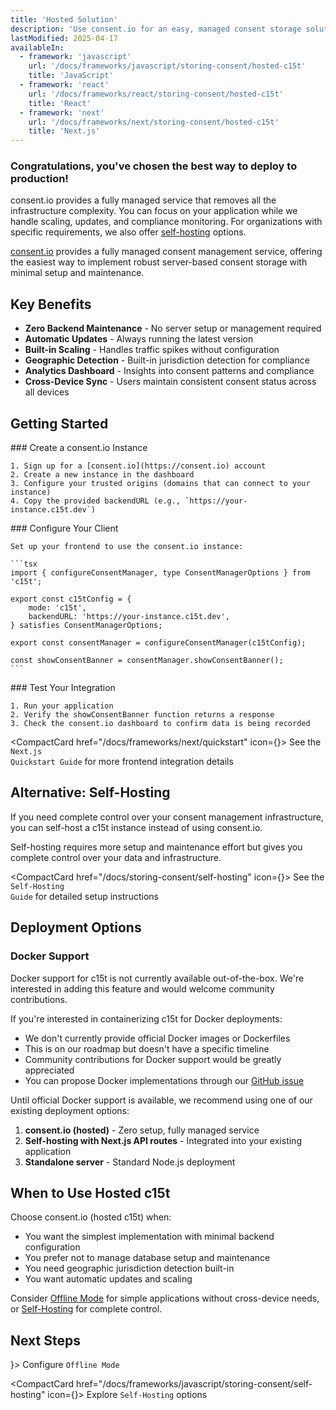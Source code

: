 ```yaml
---
title: 'Hosted Solution'
description: 'Use consent.io for an easy, managed consent storage solution with minimal setup'
lastModified: 2025-04-17
availableIn:
  - framework: 'javascript'
    url: '/docs/frameworks/javascript/storing-consent/hosted-c15t'
    title: 'JavaScript'
  - framework: 'react'
    url: '/docs/frameworks/react/storing-consent/hosted-c15t'
    title: 'React'
  - framework: 'next'
    url: '/docs/frameworks/next/storing-consent/hosted-c15t'
    title: 'Next.js'
---
```



<Callout type="default">
  <h3>Congratulations, you've chosen the best way to deploy to production!</h3>

  consent.io provides a fully managed service that removes all the infrastructure complexity. You can focus on your application while we handle scaling, updates, and compliance monitoring. For organizations with specific requirements, we also offer [self-hosting](/docs/storing-consent/self-hosting) options.
</Callout>

[consent.io](https://consent.io) provides a fully managed consent management service, offering the easiest way to implement robust server-based consent storage with minimal setup and maintenance.

## Key Benefits

- **Zero Backend Maintenance** - No server setup or management required
- **Automatic Updates** - Always running the latest version
- **Built-in Scaling** - Handles traffic spikes without configuration
- **Geographic Detection** - Built-in jurisdiction detection for compliance
- **Analytics Dashboard** - Insights into consent patterns and compliance
- **Cross-Device Sync** - Users maintain consistent consent status across all devices

## Getting Started

<Steps>
  <Step>
    ### Create a consent.io Instance

    1. Sign up for a [consent.io](https://consent.io) account
    2. Create a new instance in the dashboard
    3. Configure your trusted origins (domains that can connect to your instance)
    4. Copy the provided backendURL (e.g., `https://your-instance.c15t.dev`)
  </Step>

  <Step>
    ### Configure Your Client

    Set up your frontend to use the consent.io instance:

    ```tsx
    import { configureConsentManager, type ConsentManagerOptions } from 'c15t';

    export const c15tConfig = {
    	mode: 'c15t',
    	backendURL: 'https://your-instance.c15t.dev',
    } satisfies ConsentManagerOptions;

    export const consentManager = configureConsentManager(c15tConfig);

    const showConsentBanner = consentManager.showConsentBanner();
    ```
  </Step>

  <Step>
    ### Test Your Integration

    1. Run your application
    2. Verify the showConsentBanner function returns a response
    3. Check the consent.io dashboard to confirm data is being recorded
  </Step>
</Steps>

<CompactCard href="/docs/frameworks/next/quickstart" icon={<RiFlashlightLine size={18} />}>
  See the <code>Next.js Quickstart Guide</code> for more frontend integration details
</CompactCard>

## Alternative: Self-Hosting

If you need complete control over your consent management infrastructure, you can self-host a c15t instance instead of using consent.io.

<Callout type="warning">
  Self-hosting requires more setup and maintenance effort but gives you complete control over your data and infrastructure.
</Callout>

<CompactCard href="/docs/storing-consent/self-hosting" icon={<RiServerLine size={18} />}>
  See the <code>Self-Hosting Guide</code> for detailed setup instructions
</CompactCard>

## Deployment Options

### Docker Support

<Callout type="warning">
  Docker support for c15t is not currently available out-of-the-box. We're interested in adding this feature and would welcome community contributions.
</Callout>

If you're interested in containerizing c15t for Docker deployments:

- We don't currently provide official Docker images or Dockerfiles
- This is on our roadmap but doesn't have a specific timeline
- Community contributions for Docker support would be greatly appreciated
- You can propose Docker implementations through our [GitHub issue](https://github.com/c15t/c15t/issues/162)

Until official Docker support is available, we recommend using one of our existing deployment options:

1. **consent.io (hosted)** - Zero setup, fully managed service
2. **Self-hosting with Next.js API routes** - Integrated into your existing application
3. **Standalone server** - Standard Node.js deployment

## When to Use Hosted c15t

Choose consent.io (hosted c15t) when:

- You want the simplest implementation with minimal backend configuration
- You prefer not to manage database setup and maintenance
- You need geographic jurisdiction detection built-in
- You want automatic updates and scaling

Consider [Offline Mode](/nextjs/storing-consent/offline-mode) for simple applications without cross-device needs, or [Self-Hosting](/nextjs/storing-consent/self-hosting) for complete control.

## Next Steps

<div className="mt-6">
  <CompactCard href="/docs/frameworks/javascript/storing-consent/offline-mode" icon={<RiTimerLine size={18} />}>
    Configure <code>Offline Mode</code>
  </CompactCard>

  <CompactCard href="/docs/frameworks/javascript/storing-consent/self-hosting" icon={<RiServerLine size={18} />}>
    Explore <code>Self-Hosting</code> options
  </CompactCard>
</div>
